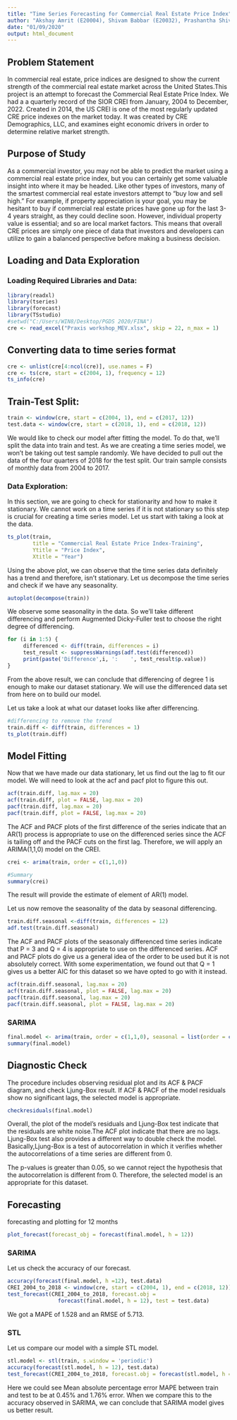 ```yaml
---
title: "Time Series Forecasting for Commercial Real Estate Price Index"
author: "Akshay Amrit (E20004), Shivam Babbar (E20032), Prashantha Shivshankarrao (E20022), Shruti Nair (E20033), Aman Gupta (E20005), Mohammed Arshan Khan (E20015), Rohit Krishnarao Umredkar (E20025)"
date: "01/09/2020"
output: html_document
---
```


## Problem Statement
In commercial real estate, price indices are designed to show the current strength of the commercial real estate market across the United States.This project is an attempt to forecast the Commercial Real Estate Price Index.
We had a a quarterly record of the SIOR CREI from January, 2004 to December, 2022. Created in 2014, the US CREI is one of the most regularly updated CRE price indexes on the market today. It was created  by CRE Demographics, LLC, and examines eight economic drivers in order to determine relative market strength. 

## Purpose of Study
As a commercial investor, you may not be able to predict the market using a commercial real estate price index, but you can certainly get some valuable insight into where it may be headed. Like other types of investors, many of the smartest commercial real estate investors attempt to “buy low and sell high.” For example, if property appreciation is your goal, you may be hesitant to buy if commercial real estate prices have gone up for the last 3-4 years straight, as they could decline soon. However, individual property value is essential; and so are local market factors. This means that overall CRE prices are simply one piece of data that investors and developers can utilize to gain a balanced perspective before making a business decision. 


## Loading and Data Exploration
### Loading Required Libraries and Data:
```r
library(readxl)
library(tseries)
library(forecast)
library(TSstudio)
#setwd("C:/Users/WIN8/Desktop/PGDS 2020/FINA")
cre <- read_excel("Praxis workshop_MEV.xlsx", skip = 22, n_max = 1)
```

## Converting data to time series format
```r
cre <- unlist(cre[4:ncol(cre)], use.names = F)
cre <- ts(cre, start = c(2004, 1), frequency = 12)
ts_info(cre)
```

## Train-Test Split:
```r
train <- window(cre, start = c(2004, 1), end = c(2017, 12))
test.data <- window(cre, start = c(2018, 1), end = c(2018, 12))
```

We would like to check our model after fitting the model. To do that, we'll split 
the data into train and test. As we are creating a time series model, we won't be taking out test sample randomly. We have decided to pull out the data of the four quarters of 2018 for the test split. Our train sample consists of monthly data from 
2004 to 2017.

### Data Exploration:
In this section, we are going to check for stationarity and how to make it stationary. 
We cannot work on a time series if it is not stationary so this step is crucial for creating 
a time series model.
Let us start with taking a look at the data.
```r
ts_plot(train,
        title = "Commercial Real Estate Price Index-Training",
        Ytitle = "Price Index",
        Xtitle = "Year")
```

Using the above plot, we can observe that the time series data definitely has a trend 
and therefore, isn't stationary. Let us decompose the time series and check if we have any seasonality.

```r
autoplot(decompose(train))
```

We observe some seasonality in the data. So we'll take different differencing and perform Augmented Dicky-Fuller test to choose the right degree of differencing.

```r
for (i in 1:5) {
     differenced <- diff(train, differences = i)
     test_result <- suppressWarnings(adf.test(differenced))
     print(paste('Difference',i, ':    ', test_result$p.value))
}
```

From the above result, we can conclude that differencing of degree 1 is enough to 
make our dataset stationary. We will use the differenced data set from here on to build
our model.

Let us take a look at what our dataset looks like after differencing.
```r
#differencing to remove the trend
train.diff <- diff(train, differences = 1)
ts_plot(train.diff)
```

## Model Fitting
Now that we have made our data stationary, let us find out the lag to fit our model. 
We will need to look at the acf and pacf plot to figure this out.

```r
acf(train.diff, lag.max = 20)
acf(train.diff, plot = FALSE, lag.max = 20)
pacf(train.diff, lag.max = 20)
pacf(train.diff, plot = FALSE, lag.max = 20)
```
The ACF and PACF plots of the first difference of the series indicate that an AR(1) 
process is appropriate to use on the differenced series since the ACF is tailing off 
and the PACF cuts on the first lag. Therefore, we will apply an ARIMA(1,1,0) model 
on the CREI. 

```r
crei <- arima(train, order = c(1,1,0))

#Summary
summary(crei)
```
The result will provide the estimate of element of AR(1) model. 

Let us now remove the seasonality of the data by seasonal differencing.

```r
train.diff.seasonal <-diff(train, differences = 12)
adf.test(train.diff.seasonal)
```
The ACF and PACF plots of the seasonaly differenced time series indicate that P = 3 and Q = 4 
is appropriate to use on the differenced series. ACF and PACF plots do give us a 
general idea of the order to be used but it is not absolutely correct. With some experimentation, 
we found out that Q = 1 gives us a better AIC for this dataset so we have opted to go 
with it instead.
```r
acf(train.diff.seasonal, lag.max = 20)
acf(train.diff.seasonal, plot = FALSE, lag.max = 20)
pacf(train.diff.seasonal, lag.max = 20)
pacf(train.diff.seasonal, plot = FALSE, lag.max = 20)
```

### SARIMA

```r
final.model <- arima(train, order = c(1,1,0), seasonal = list(order = c(0,0,1), period = 12))
summary(final.model)
```

## Diagnostic Check
The procedure includes observing residual plot and its ACF & PACF diagram, and 
check Ljung-Box result. If ACF & PACF of the model residuals show no significant 
lags, the selected model is appropriate.
```r
checkresiduals(final.model)
```
Overall, the plot of the model's residuals and Ljung-Box test indicate that the 
residuals are white noise.The ACF plot indicate that there are no lags. 
Ljung-Box test also provides a different way to double check the model. 
Basically,Ljung-Box is a test of autocorrelation in which it verifies whether the 
autocorrelations of a time series are different from 0.

The p-values is greater than 0.05, so we cannot reject the hypothesis that the autocorrelation 
is different from 0. Therefore, the selected model is an appropriate for this dataset.

## Forecasting
forecasting and plotting for 12 months
```r
plot_forecast(forecast_obj = forecast(final.model, h = 12))
```

### SARIMA
Let us check the accuracy of our forecast.
```r
accuracy(forecast(final.model, h =12), test.data)
CREI_2004_to_2018 <- window(cre, start = c(2004, 1), end = c(2018, 12))
test_forecast(CREI_2004_to_2018, forecast.obj =
                forecast(final.model, h = 12), test = test.data)
```
We got a MAPE of 1.528 and an RMSE of 5.713.

### STL
Let us compare our model with a simple STL model.
```r
stl.model <- stl(train, s.window = 'periodic')
accuracy(forecast(stl.model, h = 12), test.data)
test_forecast(CREI_2004_to_2018, forecast.obj = forecast(stl.model, h = 12), test = test.data)
```
Here we could see Mean absolute percentage error MAPE between train and test to 
be at 0.45% and 1.76% error. When we compare this to the accuracy observed in SARIMA, 
we can conclude that SARIMA model gives us better result.